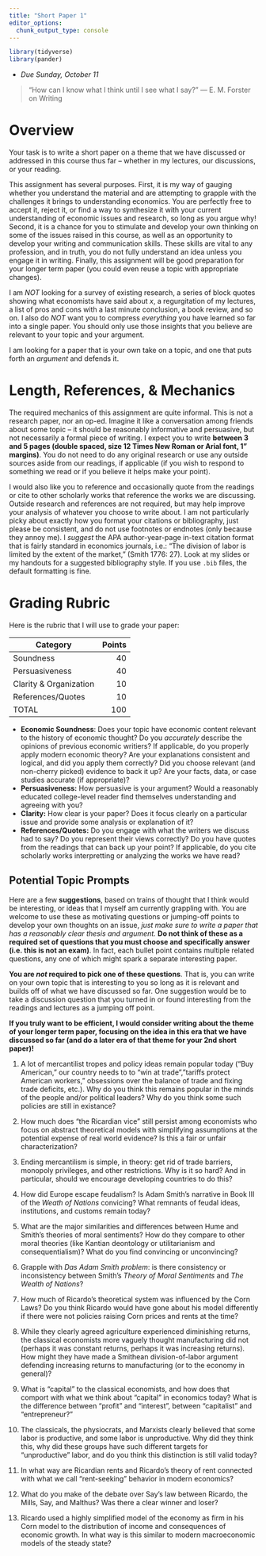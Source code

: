 ```yaml
---
title: "Short Paper 1"
editor_options: 
  chunk_output_type: console
---
```


```r
library(tidyverse)
library(pander)
```

- *Due Sunday, October 11*

> "How can I know what I think until I see what I say?" --- E. M. Forster on Writing

# Overview 

Your task is to write a short paper on a theme that we have discussed or addressed in this course thus far -- whether in my lectures, our discussions, or your reading.

This assignment has several purposes. First, it is my way of gauging whether you understand the material and are attempting to grapple with the challenges it brings to understanding economics. You are perfectly free to accept it, reject it, or find a way to synthesize it with your current understanding of economic issues and research, so long as you argue why!  Second, it is a chance for you to stimulate and develop your own thinking on some of the issues raised in this course, as well as an opportunity to develop your writing and communication skills. These skills are vital to any profession, and in truth, you do not fully understand an idea unless you engage it in writing. Finally, this assignment will be good preparation for your longer term paper (you could even reuse a topic with appropriate changes).

I am *NOT* looking for a survey of existing research, a series of block quotes showing what economists have said about $x$, a regurgitation of my lectures, a list of pros and cons with a last minute conclusion, a book review, and so on. I also do *NOT* want you to compress *everything* you have learned so far into a single paper. You should only use those insights that you believe are relevant to your topic and your argument. 

I am looking for a paper that is your own take on a topic, and one that puts forth an *argument* and defends it. 

# Length, References, & Mechanics

The required mechanics of this assignment are quite informal. This is not a research paper, nor an op-ed. Imagine it like a conversation among friends about some topic -- it should be reasonably informative and persuasive, but not necessarily a formal piece of writing. I expect you to write **between 3 and 5 pages (double spaced, size 12 Times New Roman or Arial font, 1" margins)**. You do not need to do any original research or use any outside sources aside from our readings, if applicable (if you wish to respond to something we read or if you believe it helps make your point).

I would also like you to reference and occasionally quote from the readings or cite to other scholarly works that reference the works we are discussing. Outside research and references are not required, but may help improve your analysis of whatever you choose to write about. I am not particularly picky about exactly how you format your citations or bibliography, just please be consistent, and do not use footnotes or endnotes (only because they annoy me). I *suggest* the APA author-year-page in-text citation format that is fairly standard in economics journals, i.e.: “The division of labor is limited by the extent of the market,” (Smith 1776: 27). Look at my slides or my handouts for a suggested bibliography style. If you use `.bib` files, the default formatting is fine.

# Grading Rubric

Here is the rubric that I will use to grade your paper:

| Category | Points |
|----------|-------:|
| Soundness | 40 |
| Persuasiveness | 40 |
| Clarity & Organization | 10 |
| References/Quotes | 10 |
| TOTAL | 100 |

- **Economic Soundness**: Does your topic have economic content relevant to the history of economic thought? Do you *accurately* describe the opinions of previous economic writiers? If applicable, do you properly apply modern economic theory? Are your explanations consistent and logical, and did you apply them correctly? Did you choose relevant (and non-cherry picked) evidence to back it up? Are your facts, data, or case studies accurate (if appropriate)? 
- **Persuasiveness:** How persuasive is your argument? Would a reasonably educated college-level reader find themselves understanding and agreeing with you? 
- **Clarity:** How clear is your paper? Does it focus clearly on a particular issue and provide some analysis or explanation of it?
- **References/Quotes:** Do you engage with what the writers we discuss had to say? Do you represent their views correctly? Do you have quotes from the readings that can back up your point? If applicable, do you cite scholarly works interpretting or analyzing the works we have read?

## Potential Topic Prompts

Here are a few **suggestions**, based on trains of thought that I think would be interesting, or ideas that I myself am currently grappling with. You are welcome to use these as motivating questions or jumping-off points to develop your own thoughts on an issue, *just make sure to write a paper that has a reasonably clear thesis and argument.* **Do not think of these as a required set of questions that you must choose and specifically answer (i.e. this is not an exam)**. In fact, each bullet point contains multiple related questions, any one of which might spark a separate interesting paper.

**You are _not_ required to pick one of these questions**. That is, you can write on your own topic that is interesting to you so long as it is relevant and builds off of what we have discussed so far. One suggestion would be to take a discussion question that you turned in or found interesting from the readings and lectures as a jumping off point.

**If you truly want to be efficient, I would consider writing about the theme of your longer term paper, focusing on the idea in this era that we have discussed so far (and do a later era of that theme for your 2nd short paper)!**

1. A lot of mercantilist tropes and policy ideas remain popular today (“Buy American,” our country needs to to “win at trade”,”tariffs protect American workers,” obsessions over the balance of trade and fixing trade deficits, etc.). Why do you think this remains popular in the minds of the people and/or political leaders? Why do you think some such policies are still in existance?

2. How much does “the Ricardian vice” still persist among economists who focus on abstract theoretical models with simplifying assumptions at the potential expense of real world evidence? Is this a fair or unfair characterization?

3. Ending mercantilism is simple, in theory: get rid of trade barriers, monopoly privileges, and other restrictions. Why is it so hard? And in particular, should we encourage developing countries to do this?

4. How did Europe escape feudalism? Is Adam Smith’s narrative in Book III of the *Weath of Nations* convicing? What remnants of feudal ideas, institutions, and customs remain today?

5. What are the major similarities and differences between Hume and Smith’s theories of moral sentiments? How do they compare to other moral theories (like Kantian deontology or utilitarianism and consequentialism)? What do you find convincing or unconvincing?

6. Grapple with *Das Adam Smith problem*: is there consistency or inconsistency between Smith’s *Theory of Moral Sentiments* and *The Wealth of Nations*?

7. How much of Ricardo’s theoretical system was influenced by the Corn Laws? Do you think Ricardo would have gone about his model differently if there were not policies raising Corn prices and rents at the time?

8. While they clearly agreed agriculture experienced diminishing returns, the classical economists more vaguely thought manufacturing did not (perhaps it was constant returns, perhaps it was increasing returns). How might they have made a Smithean division-of-labor argument defending increasing returns to manufacturing (or to the economy in general)? 

9. What is “capital” to the classical economists, and how does that comport with what we think about “capital” in economics today? What is the difference between “profit” and “interest”, between “capitalist” and “entrepreneur?”

10. The classicals, the physiocrats, and Marxists clearly believed that some labor is productive, and some labor is unproductive. Why did they think this, why did these groups have such different targets for “unproductive” labor, and do you think this distinction is still valid today?

11. In what way are Ricardian rents and Ricardo’s theory of rent connected with what we call “rent-seeking” behavior in modern economics?

12. What do you make of the debate over Say’s law between Ricardo, the Mills, Say, and Malthus? Was there a clear winner and loser?

13. Ricardo used a highly simplified model of the economy as firm in his Corn model to the distribution of income and consequences of economic growth. In what way is this similar to modern macroeconomic models of the steady state?